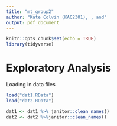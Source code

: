 ```yaml
---
title: "mt_group2"
author: "Kate Colvin (KAC2301), , and"
output: pdf_document
---
```


```r
knitr::opts_chunk$set(echo = TRUE)
library(tidyverse)
```

# Exploratory Analysis 

Loading in data files

```r

load("dat1.RData") 
load("dat2.RData")

dat1 <- dat1 %>% janitor::clean_names()
dat2 <- dat2 %>%janitor::clean_names()

```

```r


```

# 